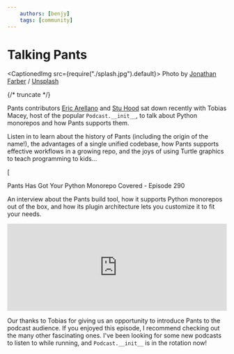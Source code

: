```yaml
---
    authors: [benjy]
    tags: [community]
---
```


# Talking Pants

<CaptionedImg src={require("./splash.jpg").default}>
  Photo by [Jonathan
  Farber](https://unsplash.com/@farber?utm_source=ghost&utm_medium=referral&utm_campaign=api-credit)
  /
  [Unsplash](https://unsplash.com/?utm_source=ghost&utm_medium=referral&utm_campaign=api-credit)
</CaptionedImg>

{/* truncate */}

Pants contributors [Eric Arellano](https://github.com/Eric-Arellano) and [Stu Hood](https://github.com/stuhood) sat down recently with Tobias Macey, host of the popular `Podcast.__init__`, to talk about Python monorepos and how Pants supports them.

Listen in to learn about the history of Pants (including the origin of the name!), the advantages of a single unified codebase, how Pants supports effective workflows in a growing repo, and the joys of using Turtle graphics to teach programming to kids...

[

Pants Has Got Your Python Monorepo Covered - Episode 290

An interview about the Pants build tool, how it supports Python monorepos out of the box, and how its plugin architecture lets you customize it to fit your needs.

<iframe
  src="https://player.fireside.fm/v2/82qp1QFd+pCaGVloR?theme=dark"
  width="100%"
  height="200"
  frameborder="0"
  scrolling="no"
></iframe>

Our thanks to Tobias for giving us an opportunity to introduce Pants to the podcast audience. If you enjoyed this episode, I recommend checking out the many other fascinating ones. I've been looking for some new podcasts to listen to while running, and `Podcast.__init__` is in the rotation now!
